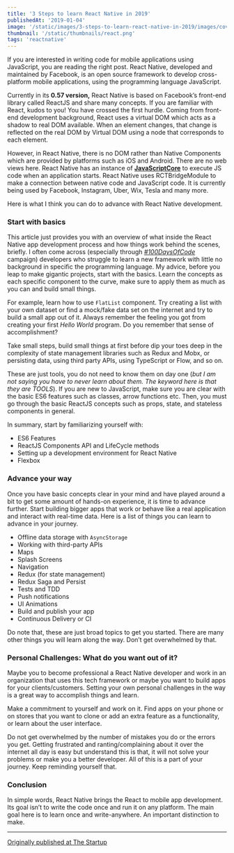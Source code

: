 ```yaml
---
title: '3 Steps to learn React Native in 2019'
publishedAt: '2019-01-04'
image: '/static/images/3-steps-to-learn-react-native-in-2019/images/cover.png'
thumbnail: '/static/thumbnails/react.png'
tags: 'reactnative'
---
```


If you are interested in writing code for mobile applications using JavaScript, you are reading the right post. React Native, developed and maintained by Facebook, is an open source framework to develop cross-platform mobile applications, using the programming language JavaScript.

Currently in its **0.57 version,** React Native is based on Facebook’s front-end library called ReactJS and share many concepts. If you are familiar with React, kudos to you! You have crossed the first hurdle. Coming from front-end development background, React uses a virtual DOM which acts as a shadow to real DOM available. When an element changes, that change is reflected on the real DOM by Virtual DOM using a node that corresponds to each element.

However, in React Native, there is no DOM rather than Native Components which are provided by platforms such as iOS and Android. There are no web views here. React Native has an instance of [**JavaScriptCore**](https://facebook.github.io/react-native/docs/javascript-environment.html) to execute JS code when an application starts. React Native uses RCTBridgeModule to make a connection between native code and JavaScript code. It is currently being used by Facebook, Instagram, Uber, Wix, Tesla and many more.

Here is what I think you can do to advance with React Native development.

### Start with basics

This article just provides you with an overview of what inside the React Native app development process and how things work behind the scenes, briefly. I often come across (especially through [_#100DaysOfCode_](https://twitter.com/_100DaysOfCOde) campaign) developers who struggle to learn a new framework with little no background in specific the programming language. My advice, before you leap to make gigantic projects, start with the basics. Learn the concepts as each specific component to the curve, make sure to apply them as much as you can and build small things.

For example, learn how to use `FlatList` component. Try creating a list with your own dataset or find a mock/fake data set on the internet and try to build a small app out of it. Always remember the feeling you got from creating your first _Hello World_ program. Do you remember that sense of accomplishment?

Take small steps, build small things at first before dip your toes deep in the complexity of state management libraries such as Redux and Mobx, or persisting data, using third party APIs, using TypeScript or Flow, and so on.

These are just tools, you do not need to know them on day one (_but I am not saying you have to never learn about them. The keyword here is that they are TOOLS_). If you are new to JavaScript, make sure you are clear with the basic ES6 features such as classes, arrow functions etc. Then, you must go through the basic ReactJS concepts such as props, state, and stateless components in general.

In summary, start by familiarizing yourself with:

- ES6 Features
- ReactJS Components API and LifeCycle methods
- Setting up a development environment for React Native
- Flexbox

### Advance your way

Once you have basic concepts clear in your mind and have played around a bit to get some amount of hands-on experience, it is time to advance further. Start building bigger apps that work or behave like a real application and interact with real-time data. Here is a list of things you can learn to advance in your journey.

- Offline data storage with `AsyncStorage`
- Working with third-party APIs
- Maps
- Splash Screens
- Navigation
- Redux (for state management)
- Redux Saga and Persist
- Tests and TDD
- Push notifications
- UI Animations
- Build and publish your app
- Continuous Delivery or CI

Do note that, these are just broad topics to get you started. There are many other things you will learn along the way. Don’t get overwhelmed by that.

### Personal Challenges: What do you want out of it?

Maybe you to become professional a React Native developer and work in an organization that uses this tech framework or maybe you want to build apps for your clients/customers. Setting your own personal challenges in the way is a great way to accomplish things and learn.

Make a commitment to yourself and work on it. Find apps on your phone or on stores that you want to clone or add an extra feature as a functionality, or learn about the user interface.

Do not get overwhelmed by the number of mistakes you do or the errors you get. Getting frustrated and ranting/complaining about it over the internet all day is easy but understand this is that, it will not solve your problems or make you a better developer. All of this is a part of your journey. Keep reminding yourself that.

### Conclusion

In simple words, React Native brings the React to mobile app development. Its goal isn’t to write the code once and run it on any platform. The main goal here is to learn once and write-anywhere. An important distinction to make.

---

[Originally published at The Startup](https://medium.com/swlh/3-steps-to-learn-react-native-in-2019-5cdb3d1e1c84)

